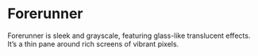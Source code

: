 
<Meta title="Products / Forerunner" />

# Forerunner

Forerunner is sleek and grayscale, featuring glass-like translucent effects. It’s a thin pane around rich screens of vibrant pixels.

